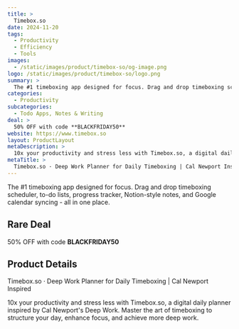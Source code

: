 ```yaml
---
title: >
  Timebox.so
date: 2024-11-20
tags:
  - Productivity
  - Efficiency
  - Tools
images:
  - /static/images/product/timebox-so/og-image.png
logo: /static/images/product/timebox-so/logo.png
summary: >
  The #1 timeboxing app designed for focus. Drag and drop timeboxing scheduler, to-do lists, progress tracker, Notion-style notes, and Google calendar syncing - all in one place.
categories:
  - Productivity
subcategories:
  - Todo Apps, Notes & Writing
deal: >
  50% OFF with code **BLACKFRIDAY50**
website: https://www.timebox.so
layout: ProductLayout
metaDescription: >
  10x your productivity and stress less with Timebox.so, a digital daily planner inspired by Cal Newport's Deep Work. Master the art of timeboxing to structure your day, enhance focus, and achieve more deep work.
metaTitle: >
  Timebox.so · Deep Work Planner for Daily Timeboxing | Cal Newport Inspired
---
```

The #1 timeboxing app designed for focus. Drag and drop timeboxing scheduler, to-do lists, progress tracker, Notion-style notes, and Google calendar syncing - all in one place.

## Rare Deal

50% OFF with code **BLACKFRIDAY50**

## Product Details
Timebox.so · Deep Work Planner for Daily Timeboxing | Cal Newport Inspired

10x your productivity and stress less with Timebox.so, a digital daily planner inspired by Cal Newport's Deep Work. Master the art of timeboxing to structure your day, enhance focus, and achieve more deep work.
